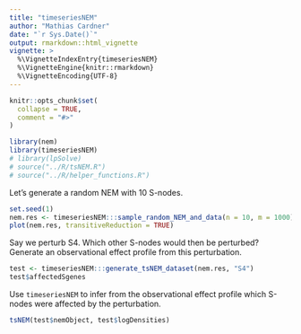 ```yaml
---
title: "timeseriesNEM"
author: "Mathias Cardner"
date: "`r Sys.Date()`"
output: rmarkdown::html_vignette
vignette: >
  %\VignetteIndexEntry{timeseriesNEM}
  %\VignetteEngine{knitr::rmarkdown}
  %\VignetteEncoding{UTF-8}
---
```


```r
knitr::opts_chunk$set(
  collapse = TRUE,
  comment = "#>"
)
```

```r
library(nem)
library(timeseriesNEM)
# library(lpSolve)
# source("../R/tsNEM.R")
# source("../R/helper_functions.R")
```

Let's generate a random NEM with 10 S-nodes.

```r
set.seed(1)
nem.res <- timeseriesNEM:::sample_random_NEM_and_data(n = 10, m = 1000)
plot(nem.res, transitiveReduction = TRUE)
```

Say we perturb S4. Which other S-nodes would then be perturbed? Generate an observational effect profile from this perturbation.

```r
test <- timeseriesNEM:::generate_tsNEM_dataset(nem.res, "S4")
test$affectedSgenes
```

Use `timeseriesNEM` to infer from the observational effect profile which S-nodes were affected by the perturbation.

```r
tsNEM(test$nemObject, test$logDensities)
```

